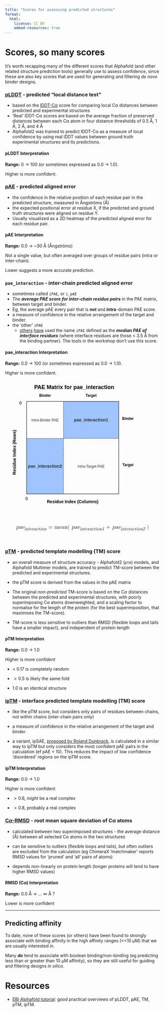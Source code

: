 ```yaml
---
title: "Scores for assessing predicted structures"
format:
  html:
    license: CC BY
    embed-resources: true
---
```


# Scores, so many scores

It's worth recapping many of the different scores that Alphafold (and other related structure prediction tools) generally use to assess confidence, since these are also key scores that are used for generating and filtering _de novo_ binder designs.

### [pLDDT](https://www.ebi.ac.uk/training/online/courses/alphafold/inputs-and-outputs/evaluating-alphafolds-predicted-structures-using-confidence-scores/plddt-understanding-local-confidence/) - predicted "local distance test"

  - based on the [lDDT-Cα](https://pmc.ncbi.nlm.nih.gov/articles/PMC3799472/) score for comparing local Cα distances between predicted and experimental structures
  - 'Real' lDDT-Cα scores are based on the average fraction of preserved distances between each Cα atom in four distance thresholds of 0.5 Å, 1 Å, 2 Å, and 4 Å 
  - Alphafold2 was trained to predict lDDT-Cα as a measure of local confidence by using real lDDT values between ground truth experimental structures and its predictions.

::: {.callout-note icon=false}

#### pLDDT Interpretation

**Range:** 0 → 100 (or sometimes expressed as 0.0 → 1.0).

Higher is more confident.
:::

### [pAE](https://www.ebi.ac.uk/training/online/courses/alphafold/inputs-and-outputs/evaluating-alphafolds-predicted-structures-using-confidence-scores/pae-a-measure-of-global-confidence-in-alphafold-predictions/) - predicted aligned error

  - the confidence in the relative position of each residue pair in the predicted structure, measured in Ångströms (Å)
  - the expected positional error at residue X, if the predicted and ground truth structures were aligned on residue Y.
  - Usually visualized as a 2D heatmap of the predicted aligned error for each residue pair.

::: {.callout-note icon=false}

#### pAE Interpretation

**Range:** 0.0 → ~30 Å (Ångströms)

Not a single value, but often averaged over groups of residue pairs (intra or inter-chain).

Lower suggests a more accurate prediction.
:::


### `pae_interaction` - inter-chain predicted aligned error

  - sometimes called `iPAE`, or `i_pAE`
  - The ***average PAE score for inter-chain residue pairs*** in the PAE matrix, between target and binder.
  - Eg, the average pAE every pair that is _**not**_ and **intra**-domain PAE score.
  - a measure of confidence in the relative arrangement of the target and binder.
  - the 'other' `iPAE`
    - [others](https://doi.org/10.1021/acs.jcim.3c00378) [have](http://dx.doi.org/10.1038/s44320-023-00005-6) used the name `iPAE` defined as the _**median PAE of interface residues**_ (where interface residues are those < 3.5 Å from the binding partner). The tools in the workshop don't use this score.

::: {.callout-note icon=false}

#### pae_interaction Interpretation

**Range:** 0.0 → 100 (or sometimes expressed as 0.0 → 1.0).

Higher is more confident.
:::

```{=html}
<div class="bg-white dark:bg-gray-800 rounded-2xl shadow-lg p-6 md:p-10 max-w-2xl w-full">
<!-- SVG Visualization -->
<div class="flex justify-center">
<svg width="500" height="450" xmlns="http://www.w3.org/2000/svg" font-family="sans-serif" font-size="14">
<!-- Define styles -->
<style>
.matrix-bg { fill: #f0f0f0; stroke: #333; stroke-width: 1.5; }
.interaction-area { fill: #a0c4ff; }
.divider-line { stroke: #555; stroke-width: 1.5; stroke-dasharray: 4 2; }
.label-text { fill: #000; text-anchor: middle; }
.axis-label { fill: #000; text-anchor: middle; font-weight: bold; }
.formula-text { font-family: monospace; font-size: 16px; }
.quadrant-label { fill: #333; text-anchor: middle; }
</style>

<!-- Title -->
<text x="225" y="30" class="axis-label" font-size="18">PAE Matrix for pae_interaction</text>

<!-- Highlighted Interaction Areas -->
<!-- pae_interaction1 = pae[:binderlen, binderlen:] -->
<rect x="190" y="70" width="180" height="120" class="interaction-area" />
<!-- pae_interaction2 = pae[binderlen:, :binderlen] -->
<rect x="70" y="190" width="120" height="180" class="interaction-area" />

<!-- Matrix Background & Outline -->
<rect x="70" y="70" width="300" height="300" class="matrix-bg" fill-opacity="0" />

<!-- Divider Lines -->
<line x1="190" y1="70" x2="190" y2="370" class="divider-line" />
<line x1="70" y1="190" x2="370" y2="190" class="divider-line" />

<!-- Axis Labels and Ticks -->
<!-- Y-Axis (Rows) -->
<text x="35" y="235" class="axis-label" transform="rotate(-90 35 235)">Residue Index (Rows)</text>
<text x="50" y="80" class="label-text" text-anchor="end">0</text>
<text x="400" y="130" class="axis-label" font-size="12">Binder</text>
<text x="400" y="280" class="axis-label" font-size="12">Target</text>

<!-- X-Axis (Columns) -->
<text x="220" y="400" class="axis-label">Residue Index (Columns)</text>
<text x="70" y="390" class="label-text">0</text>
<text x="130" y="55" class="axis-label" font-size="12">Binder</text>
<text x="280" y="55" class="axis-label" font-size="12">Target</text>

<!-- Quadrant labels -->
<text x="130" y="135" class="quadrant-label" font-size="12">Intra-Binder PAE</text>
<text x="280" y="135" class="quadrant-label" font-weight="bold">pae_interaction1</text>
<text x="130" y="285" class="quadrant-label" font-weight="bold">pae_interaction2</text>
<text x="280" y="285" class="quadrant-label" font-size="12">Intra-Target PAE</text>
</svg>

<div style="text-align:center; margin-top: 1rem;">
  <span style="font-family: 'Latin Modern Math', 'STIX Two Math', 'Cambria Math', 'MathJax_Main', serif; font-size: 1.3em;">
    <i>pae<sub>interaction</sub></i> = mean( <i>pae<sub>interaction1</sub></i> + <i>pae<sub>interaction2</sub></i> )
  </span>
</div>

</div>
</div>
```
<br/>


### [pTM](https://www.ebi.ac.uk/training/online/courses/alphafold/inputs-and-outputs/evaluating-alphafolds-predicted-structures-using-confidence-scores/confidence-scores-in-alphafold-multimer/) - predicted template modelling (TM) score

- an overall measure of structure accuracy - Alphafold2 (`ptm`) models, and Alphafold Multimer models, are trained to predict TM-score between the predicted and experimental structures.

- the pTM score is derived from the values in the pAE matrix

- The original _non-predicted_ TM-score is based on the C$\alpha$ distances between the predicted and experimental structures, with poorly superimposing C$\alpha$ atoms downweighted, and a scaling factor to normalise for the length of the protein (for the best superimposition, that maximises the TM-score).

- TM-score is less sensitive to outliers than RMSD (flexible loops and tails have a smaller impact), and independent of protein length

::: {.callout-note icon=false}

#### pTM Interpretation

**Range:** 0.0 → 1.0

Higher is more confident

- $< ~0.17$ is completely random

- $> 0.5$ is likely the same fold

- $1.0$ is an identical structure

:::

### [ipTM](https://www.ebi.ac.uk/training/online/courses/alphafold/inputs-and-outputs/evaluating-alphafolds-predicted-structures-using-confidence-scores/confidence-scores-in-alphafold-multimer/) - interface predicted template modelling (TM) score

  - like the pTM score, but considers only pairs of residues between chains, not within chains (inter-chain pairs only)
  
  - a measure of confidence in the relative arrangement of the target and binder.

  - a variant, ipSAE, [proposed by Roland Dunbrack](https://doi.org/10.1101/2025.02.10.637595), is calculated in a similar way to ipTM but only considers the most confident pAE pairs in the calculation (ef pAE < 10). This reduces the impact of low confidence 'disordered' regions on the ipTM score.

::: {.callout-note icon=false}

#### ipTM Interpretation

**Range:** 0.0 → 1.0

Higher is more confident

- $> 0.6$, _might_ be a real complex

- $> 0.8$, probably a real complex
:::

### [C$\alpha$-RMSD](https://en.wikipedia.org/wiki/Root_mean_square_deviation_of_atomic_positions) - root mean square deviation of C$\alpha$ atoms

- calculated between two superimposed structures - the average distance (Å) between all selected C$\alpha$ atoms in the two structures

- can be sensitive to outliers (flexible loops and tails), but often outliers are excluded from the calculation (eg ChimeraX 'matchmaker' reports RMSD values for 'pruned' and 'all' pairs of atoms)

- depends non-linearly on protein length (longer proteins will tend to have higher RMSD values)

::: {.callout-note icon=false}

#### RMSD (C$\alpha$) Interpretation

**Range:** 0.0 Å → ... ∞ Å ?

Lower is more confident

:::

----

::: {.callout-tip}
## Predicting affinity

To date, none of these scores (or others) have been found to strongly associate with binding affinity in the high affinity ranges (<<10 μM) that we are usually interested in.

Many **_do_** tend to associate with boolean binding/non-binding (eg predicting less than or greater than 10 μM affinity), so they are still useful for guiding and filtering designs _in silico_.

:::

# Resources

- [EBI Alphafold tutorial](https://www.ebi.ac.uk/training/online/courses/alphafold/): good practical overviews of pLDDT, pAE, TM, pTM, ipTM.